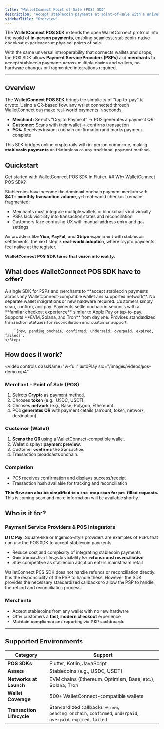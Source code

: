 ```yaml
---
title: "WalletConnect Point of Sale (POS) SDK"
description: "Accept stablecoin payments at point-of-sale with a universal SDK for wallets, PSPs, and merchants."
sidebarTitle: "Overview"
---
```


The **WalletConnect POS SDK** extends the open WalletConnect protocol into the world of **in-person payments**, enabling seamless, stablecoin-native checkout experiences at physical points of sale.

With the same universal interoperability that connects wallets and dapps, the POS SDK allows **Payment Service Providers (PSPs)** and **merchants** to accept stablecoin payments across multiple chains and wallets, no hardware changes or fragmented integrations required.

---

## Overview

The **WalletConnect POS SDK** brings the simplicity of “tap-to-pay” to crypto. Using a QR-based flow, any wallet connected through WalletConnect can make real-world payments in seconds.

- **Merchant:** Selects “Crypto Payment” → POS generates a payment QR  
- **Customer:** Scans with their wallet → confirms transaction  
- **POS:** Receives instant onchain confirmation and marks payment complete  

This SDK bridges online crypto rails with in-person commerce, making **stablecoin payments** as frictionless as any traditional payment method.

## Quickstart

<CardGroup cols={2}>
  <Card title="Flutter" icon="flutter" href="/payments/flutter/installation">
    Get started with WalletConnect POS SDK in Flutter.
  </Card>
</CardGroup>
## Why WalletConnect POS SDK?

Stablecoins have become the dominant onchain payment medium with **$4T+ monthly transaction volume**, yet real-world checkout remains fragmented:

- Merchants must integrate multiple wallets or blockchains individually  
- PSPs lack visibility into transaction states and reconciliation  
- Customers face confusing UX with manual address entry and gas settings

As providers like **Visa**, **PayPal**, and **Stripe** experiment with stablecoin settlements, the next step is **real-world adoption**, where crypto payments feel native at the register.

**WalletConnect POS SDK turns that vision into reality**.

## What does WalletConnect POS SDK have to offer?

<Steps>
    <Step title="Universal Rail" icon="globe">
        A single SDK for PSPs and merchants to **accept stablecoin payments across any WalletConnect-compatible wallet and supported network**. No separate wallet integrations or new hardware required.
    </Step>
    <Step title="Seamless Checkout UX" icon="qrcode">
        Customers simply scan, confirm, and pay. Payments settle onchain in seconds with a **familiar checkout experience** similar to Apple Pay or tap-to-pay.
    </Step>
    <Step title="Multi-Chain with Full Visibility" icon="ethernet">
        Supports **EVM, Solana, and Tron** from day one. Provides standardized transaction statuses for reconciliation and customer support:
        
        `[new, pending_onchain, confirmed, underpaid, overpaid, expired, failed]`.
    </Step>
</Steps>

## How does it work?

 <video
  controls
  className="w-full"
  autoPlay
  src="/images/videos/pos-demo.mp4"
 ></video>

### Merchant - Point of Sale (POS)
1. Selects **Crypto** as payment method.
2. Chooses **token** (e.g., USDC, USDT).
3. Chooses **network** (e.g., Base, Polygon, Ethereum).
4. POS **generates QR** with payment details (amount, token, network, destination).

### Customer (Wallet)
1. **Scans the QR** using a WalletConnect-compatible wallet.
2. Wallet displays **payment preview**.
3. Customer **confirms** the transaction.
4. Transaction broadcasts onchain.

### Completion
- POS receives confirmation and displays success/receipt  
- Transaction hash available for tracking and reconciliation  

**This flow can also be simplified to a one-step scan for pre-filled requests.** This is coming soon and more information will be available shortly.

## Who is it for?

### Payment Service Providers & POS Integrators

**DTC Pay**, Square-like or Ingenico-style providers are examples of PSPs that can use the POS SDK to accept stablecoin payments.

- Reduce cost and complexity of integrating stablecoin payments  
- Gain transaction lifecycle visibility for **refunds and reconciliation**  
- Stay competitive as stablecoin adoption enters mainstream retail  

<Warning>
WalletConnect POS SDK does not handle refunds or reconciliation directly. It is the responsibility of the PSP to handle these. However, the SDK provides the necessary standardized callbacks to allow the PSP to handle the refund and reconciliation process.
</Warning>

### Merchants
- Accept stablecoins from any wallet with no new hardware  
- Offer customers a **fast, modern checkout** experience  
- Maintain compliance and reporting via PSP dashboards  

---

## Supported Environments

| Category | Support |
|-----------|----------|
| **POS SDKs** | Flutter, Kotlin, JavaScript |
| **Assets** | Stablecoins (e.g., USDC, USDT) |
| **Networks at Launch** | EVM chains (Ethereum, Optimism, Base, etc.), Solana, Tron |
| **Wallet Coverage** | 500+ WalletConnect-compatible wallets |
| **Transaction Lifecycle** | Standardized callbacks -> `new`, `pending_onchain`, `confirmed`, `underpaid`, `overpaid`, `expired`, `failed` |
